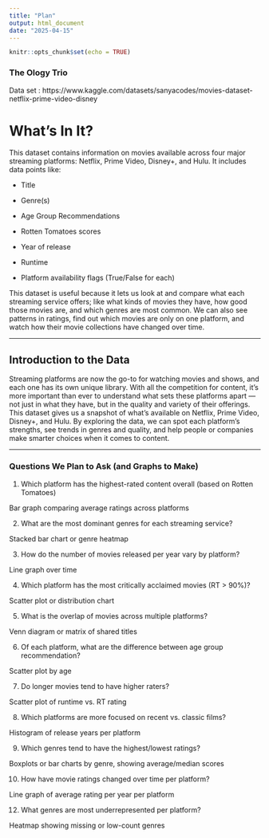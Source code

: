 ```yaml
---
title: "Plan"
output: html_document
date: "2025-04-15"
---
```


```r
knitr::opts_chunk$set(echo = TRUE)
```

### The Ology Trio

Data set : https://www.kaggle.com/datasets/sanyacodes/movies-dataset-netflix-prime-video-disney


# What's In It?

 This dataset contains information on movies available across four major streaming platforms: Netflix, Prime Video, Disney+, and Hulu. It includes data points like: 

- Title 

- Genre(s) 

- Age Group Recommendations

- Rotten Tomatoes scores 

- Year of release 

- Runtime 

- Platform availability flags (True/False for each) 

This dataset is useful because it lets us look at and compare what each streaming service offers; like what kinds of movies they have, how good those movies are, and which genres are most common. We can also see patterns in ratings, find out which movies are only on one platform, and watch how their movie collections have changed over time. 

---

## Introduction to the Data 

Streaming platforms are now the go-to for watching movies and shows, and each one has its own unique library. With all the competition for content, it’s more important than ever to understand what sets these platforms apart — not just in what they have, but in the quality and variety of their offerings. This dataset gives us a snapshot of what’s available on Netflix, Prime Video, Disney+, and Hulu. By exploring the data, we can spot each platform’s strengths, see trends in genres and quality, and help people or companies make smarter choices when it comes to content.

---

### Questions We Plan to Ask (and Graphs to Make) 
1. Which platform has the highest-rated content overall (based on Rotten Tomatoes)

Bar graph comparing average ratings across platforms 

  
2. What are the most dominant genres for each streaming service?  

Stacked bar chart or genre heatmap 


3. How do the number of movies released per year vary by platform? 

Line graph over time 


4. Which platform has the most critically acclaimed movies (RT > 90%)? 

Scatter plot or distribution chart 

  
5. What is the overlap of movies across multiple platforms?  

Venn diagram or matrix of shared titles 

6. Of each platform, what are the difference between age group recommendation?
  
Scatter plot by age

7. Do longer movies tend to have higher raters?

Scatter plot of runtime vs. RT rating

8. Which platforms are more focused on recent vs. classic films?

Histogram of release years per platform

9. Which genres tend to have the highest/lowest ratings?

Boxplots or bar charts by genre, showing average/median scores

10. How have movie ratings changed over time per platform?

Line graph of average rating per year per platform

12. What genres are most underrepresented per platform?

Heatmap showing missing or low-count genres




